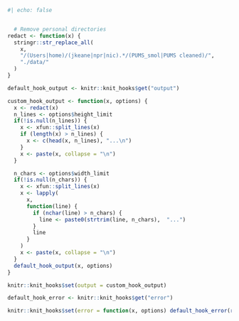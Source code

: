 ```r
#| echo: false


  # Remove personal directories
redact <- function(x) {
  stringr::str_replace_all(
    x,
    "/(Users|home)/(jkeane|npr|nic).*/(PUMS_smol|PUMS cleaned)/",
    "./data/"
  )
}

default_hook_output <- knitr::knit_hooks$get("output")

custom_hook_output <- function(x, options) {
  x <- redact(x)
  n_lines <- options$height_limit
  if(!is.null(n_lines)) {
    x <- xfun::split_lines(x)
    if (length(x) > n_lines) {
      x <- c(head(x, n_lines), "...\n")
    } 
    x <- paste(x, collapse = "\n")
  }

  n_chars <- options$width_limit
  if(!is.null(n_chars)) {
    x <- xfun::split_lines(x)
    x <- lapply(
      x,
      function(line) { 
        if (nchar(line) > n_chars) {
          line <- paste0(strtrim(line, n_chars),  "...")
        } 
        line
      }
    )
    x <- paste(x, collapse = "\n")
  }
  default_hook_output(x, options)
}

knitr::knit_hooks$set(output = custom_hook_output)

default_hook_error <- knitr::knit_hooks$get("error")

knitr::knit_hooks$set(error = function(x, options) default_hook_error(redact(x), options))
```
